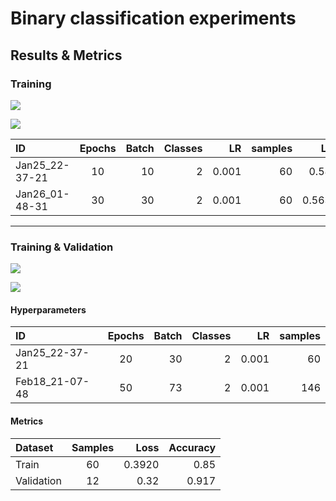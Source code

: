 # Binary classification experiments


## Results & Metrics
### Training

![](https://img.shields.io/static/v1?label=Tensorboard_log&message=Jan25_22-37-21&color=ee3377)

![](https://img.shields.io/static/v1?label=Tensorboard_log&message=Jan26_01-48-31&color=bbbbbb)

| ID        | Epochs |    Batch | Classes| LR | samples | Loss | Accuracy |
| :------------ | :---------: | ----------: |  ----------: | ----------: | ----------: | ----------: | ----------: |
| Jan25_22-37-21        |    10    | 10 | 2| 0.001 | 60  | 0.5861 | 0.71667 |
| Jan26_01-48-31     |    30     |    30 | 2 | 0.001 |60 | 0.56348 | 0.73333 |


---


### Training & Validation

![](https://img.shields.io/static/v1?label=Tensorboard_log&message=Jan31_15-40-04&color=009988)

![](https://img.shields.io/static/v1?label=Tensorboard_log&message=Feb18_21-07-48&color=ff7043)

#### Hyperparameters
| ID        | Epochs |    Batch | Classes| LR | samples |
| :------------ | :---------: | ----------: |  ----------: | ----------: | ----------: |
| Jan25_22-37-21   |    20    |     30      |       2     |     0.001   |   60  |
| Feb18_21-07-48   |    50    |     73      |       2     |     0.001   |   146  |

#### Metrics

| Dataset        | Samples |    Loss | Accuracy |
| :------------ | :---------: | ----------: |  ----------:  |
| Train   |    60    |     0.3920      |       0.85     |
| Validation   |    12    |     0.32     |       0.917    |
